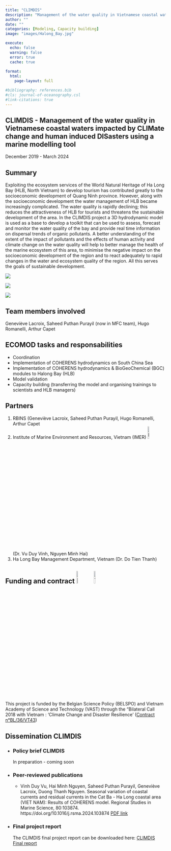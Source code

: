 ```yaml
---
title: "CLIMDIS"
description: "Management of the water quality in Vietnamese coastal waters impacted by cliMate change and human induced disasters using a marine modelling tool"
author: ""
date: ""
categories: [Modeling, Capacity building]
image: "images/Halong_Bay.jpg"

execute:
  echo: false
  warning: false
  error: true
  cache: true
  
format: 
  html:
    page-layout: full

#bibliography: references.bib
#cls: journal-of-oceanography.csl
#link-citations: true
---
```


## CLIMDIS - Management of the water quality in Vietnamese coastal waters impacted by CLIMate change and human induced DISasters using a marine modelling tool

December 2019 - March 2024

## Summary

Exploiting the ecosystem services of the World Natural Heritage of Ha Long Bay (HLB, North Vietnam) to develop tourism has contributed greatly to the socioeconomic development of Quang Ninh province. However, along with the socioeconomic development the water management of HLB became increasingly complicated. The water quality is rapidly declining; this reduces the attractiveness of HLB for tourists and threatens the sustainable development of the area. In the CLIMDIS project a 3D hydrodynamic model is used as a base to develop a toolkit that can be used to assess, forecast and monitor the water quality of the bay and provide real time information on dispersal trends of organic pollutants. A better understanding of the extent of the impact of pollutants and the effects of human activity and climate change on the water quality will help to better manage the health of the marine ecosystem of this area, to minimise the negative impact on the socioeconomic development of the region and to react adequately to rapid changes in the water and ecosystem quality of the region. All this serves the goals of sustainable development. 

::: {layout-ncol=3}
![](images/CLIMDIS_Curvilinear-grid.png)

![](images/Halong_Bay.jpg)

![](images/CLIMDIS_COHERENS_Traning.jpg)
:::

## Team members involved

Geneviève Lacroix, Saheed Puthan Purayil (now in MFC team), Hugo Romanelli, Arthur Capet

## ECOMOD tasks and responsabilities

- Coordination
- Implementation of COHERENS hydrodynamics on South China Sea
- Implementation of COHERENS hydrodynamics & BioGeoChemical (BGC) modules to Halong Bay (HLB)
- Model validation
- Capacity building (transferring the model and organising trainings to scientists and HLB managers)

## Partners

1. RBINS (Geneviève Lacroix, Saheed Puthan Purayil, Hugo Romanelli, Arthur Capet
2. Institute of Marine Environment and Resources, Vietnam (IMER) ![IMER logo](images/IMER-logo.jpg){fig-align="right" width="10%"} (Dr. Vu Duy Vinh, 
Nguyen Minh Hai)
3. Ha Long Bay Management Department, Vietnam (Dr. Do Tien Thanh)

## Funding and contract ![BELSPO-logo](images/BELSPO-logo.jpg){fig-align="right" width="10%"} ![VAST-logo](images/VAST-logo.jpg){fig-align="right" width="10%"}
This project is funded by the Belgian Science Policy (BELSPO) and Vietnam Academy of Science and Technology (VAST) through the "Bilateral Call 2018 with Vietnam : 'Climate Change and Disaster Resilience' ([Contract n°BL/36/VT43](https://www.belspo.be/belspo/coordination/doc/biCoop/CLIMDIS_en.pdf))

## Dissemination CLIMDIS
- ### Policy brief CLIMDIS
In preparation - coming soon
<!--
The policy brief of the project SHRIMP-I can be downloaded here: [Policy brief CLIMDIS](https://cebios.naturalsciences.be/wp-content/uploads/2025/02/climdis_Policy_Brief_Final.pdf) -->

- ### Peer-reviewed publications
  - Vinh Duy Vu, Hai Minh Nguyen, Saheed Puthan Purayil, Geneviève Lacroix, Duong Thanh Nguyen. Seasonal variation of coastal currents and residual currents in the Cat Ba - Ha Long coastal area (VIET NAM): Results of COHERENS model. Regional Studies in Marine Science, 80:103874. https://doi.org/10.1016/j.rsma.2024.103874 [PDF link](https://www.sciencedirect.com/science/article/abs/pii/S2352485524005073?via%3Dihub)
  
- ### Final project report  
  The CLIMDIS final project report can be downloaded here: [CLIMDIS Final report](https://biblio.naturalsciences.be/library-1/rbins-staff-publications-2023/pdfs/CLIMDIS-FinalReport.pdf)
